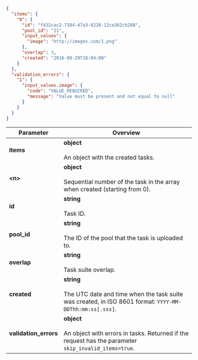```json
{
  "items": {
    "0": {
      "id": "f432cac2-7184-47a3-8220-12ce362cb208",
      "pool_id": "21",
      "input_values": {
        "image": "http://images.com/1.png"
      },
      "overlap": 3,
      "created": "2016-09-29T18:04:00"
    }
  },
  "validation_errors": {
    "1": {
      "input_values.image": {
        "code": "VALUE_REQUIRED",
        "message": "Value must be present and not equal to null"
      }
    }
  }
}
```

Parameter | Overview
----- | -----
**items** | **object**<br/><br/>  An object with the created tasks.
**<n\>** | **object**<br/><br/>  Sequential number of the task in the array when created (starting from 0).
**id** | **string**<br/><br/>  Task ID.
**pool_id** | **string**<br/><br/>  The ID of the pool that the task is uploaded to.
**overlap** | **string**<br/><br/>  Task suite overlap.
**created** | **string**<br/><br/>  The UTC date and time when the task suite was created, in ISO 8601 format: `YYYY-MM-DDThh:mm:ss[.sss]`.
**validation_errors** | **object**<br/><br/>  An object with errors in tasks. Returned if the request has the parameter `skip_invalid_items=true`.
